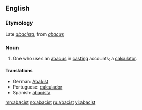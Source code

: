 ==English==

===Etymology===
Late {{etyl|la}} ''[[abacista#Latin|abacista]]'', from ''[[abacus#Latin|abacus]]''

===Noun===
{{en-noun}}

# One who uses an [[abacus#English|abacus]] in [[casting]] accounts; a [[calculator]].

====Translations====
{{trans-top|One who uses an abacus.}}
*German: [[Abakist]] {{m}}
*Portuguese: [[calculador]]
* Spanish: [[abacista#Spanish|abacista]] {{mf}}
{{trans-bottom}}

[[mn:abacist]]
[[no:abacist]]
[[ru:abacist]]
[[vi:abacist]]